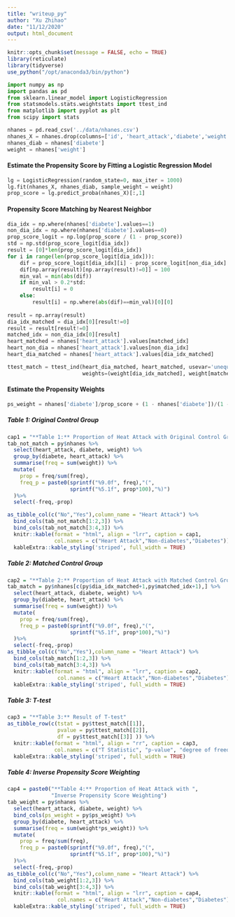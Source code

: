 ```yaml
---
title: "writeup_py"
author: "Xu Zhihao"
date: "11/12/2020"
output: html_document
---
```


```r
knitr::opts_chunk$set(message = FALSE, echo = TRUE)
library(reticulate)
library(tidyverse)
use_python("/opt/anaconda3/bin/python")
```


```python
import numpy as np
import pandas as pd
from sklearn.linear_model import LogisticRegression
from statsmodels.stats.weightstats import ttest_ind
from matplotlib import pyplot as plt
from scipy import stats
```

```python
nhanes = pd.read_csv('../data/nhanes.csv')
nhanes_X = nhanes.drop(columns=['id', 'heart_attack','diabete','weight'])
nhanes_diab = nhanes['diabete']
weight = nhanes['weight']
```


#### Estimate the Propensity Score by Fitting a Logistic Regression Model
```python
lg = LogisticRegression(random_state=0, max_iter = 1000)
lg.fit(nhanes_X, nhanes_diab, sample_weight = weight)
prop_score = lg.predict_proba(nhanes_X)[:,1]
```


#### Propensity Score Matching by Nearest Neighbor
```python
dia_idx = np.where(nhanes['diabete'].values==1)
non_dia_idx = np.where(nhanes['diabete'].values==0)
prop_score_logit = np.log(prop_score / (1 - prop_score))
std = np.std(prop_score_logit[dia_idx])
result = [0]*len(prop_score_logit[dia_idx])
for i in range(len(prop_score_logit[dia_idx])):
    dif = prop_score_logit[dia_idx][i] - prop_score_logit[non_dia_idx]
    dif[np.array(result)[np.array(result)!=0]] = 100
    min_val = min(abs(dif))
    if min_val > 0.2*std:
        result[i] = 0
    else:
        result[i] = np.where(abs(dif)==min_val)[0][0]
        
result = np.array(result)
dia_idx_matched = dia_idx[0][result!=0]
result = result[result!=0]
matched_idx = non_dia_idx[0][result]
heart_matched = nhanes['heart_attack'].values[matched_idx]
heart_non_dia = nhanes['heart_attack'].values[non_dia_idx]
heart_dia_matched = nhanes['heart_attack'].values[dia_idx_matched]
```

```python
ttest_match = ttest_ind(heart_dia_matched, heart_matched, usevar='unequal', 
                        weights=(weight[dia_idx_matched], weight[matched_idx]))
```

#### Estimate the Propensity Weights
```python
ps_weight = nhanes['diabete']/prop_score + (1 - nhanes['diabete'])/(1 - prop_score)
```


#### {.tabset .tabset-pills .tabset-fade}
##### Table 1: Original Control Group
```r
cap1 = "**Table 1:** Proportion of Heat Attack with Original Control Group"
tab_not_match = py$nhanes %>%
  select(heart_attack, diabete, weight) %>%
  group_by(diabete, heart_attack) %>%
  summarise(freq = sum(weight)) %>%
  mutate(
    prop = freq/sum(freq),
    freq_p = paste0(sprintf("%9.0f", freq),"(",
                    sprintf("%5.1f", prop*100),"%)")
  )%>%
  select(-freq,-prop)

as_tibble_col(c("No","Yes"),column_name = "Heart Attack") %>%
  bind_cols(tab_not_match[1:2,3]) %>%
  bind_cols(tab_not_match[3:4,3]) %>%
  knitr::kable(format = "html", align = "lrr", caption = cap1,
               col.names = c("Heart Attack","Non-diabetes","Diabetes")) %>%
  kableExtra::kable_styling('striped', full_width = TRUE)
```

##### Table 2: Matched Control Group
```r
cap2 = "**Table 2:** Proportion of Heat Attack with Matched Control Group"
tab_match = py$nhanes[c(py$dia_idx_matched+1,py$matched_idx+1),] %>%
  select(heart_attack, diabete, weight) %>%
  group_by(diabete, heart_attack) %>%
  summarise(freq = sum(weight)) %>%
  mutate(
    prop = freq/sum(freq),
    freq_p = paste0(sprintf("%9.0f", freq),"(",
                    sprintf("%5.1f", prop*100),"%)")
  )%>%
  select(-freq,-prop)
as_tibble_col(c("No","Yes"),column_name = "Heart Attack") %>%
  bind_cols(tab_match[1:2,3]) %>%
  bind_cols(tab_match[3:4,3]) %>%
  knitr::kable(format = "html", align = "lrr", caption = cap2,
                col.names = c("Heart Attack","Non-diabetes","Diabetes")) %>%
  kableExtra::kable_styling('striped', full_width = TRUE)
```


##### Table 3: T-test
```r
cap3 = "**Table 3:** Result of T-test"
as_tibble_row(c(tstat = py$ttest_match[[1]], 
                pvalue = py$ttest_match[[2]], 
                df = py$ttest_match[[3]] )) %>%
  knitr::kable(format = "html", align = "rr", caption = cap3,
               col.names = c("T Statistic", "p-value", "degree of freedom")) %>%
  kableExtra::kable_styling('striped', full_width = TRUE)
```



##### Table 4: Inverse Propensity Score Weighting
```r
cap4 = paste0("**Table 4:** Proportion of Heat Attack with ", 
              "Inverse Propensity Score Weighting")
tab_weight = py$nhanes %>%
  select(heart_attack, diabete, weight) %>%
  bind_cols(ps_weight = py$ps_weight) %>%
  group_by(diabete, heart_attack) %>%
  summarise(freq = sum(weight*ps_weight)) %>%
  mutate(
    prop = freq/sum(freq),
    freq_p = paste0(sprintf("%9.0f", freq),"(",
                    sprintf("%5.1f", prop*100),"%)")
  )%>%
  select(-freq,-prop)
as_tibble_col(c("No","Yes"),column_name = "Heart Attack") %>%
  bind_cols(tab_weight[1:2,3]) %>%
  bind_cols(tab_weight[3:4,3]) %>%
  knitr::kable(format = "html", align = "lrr", caption = cap4,
                col.names = c("Heart Attack","Non-diabetes","Diabetes")) %>%
  kableExtra::kable_styling('striped', full_width = TRUE)
```






